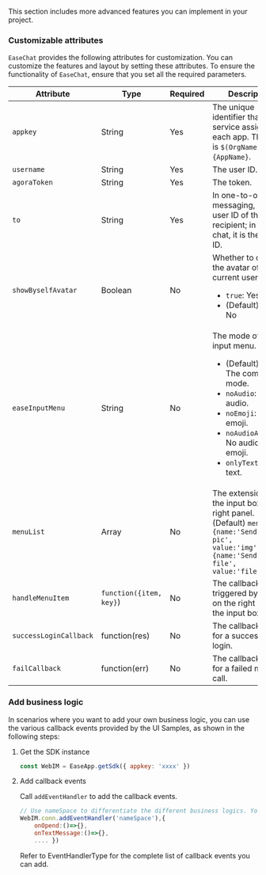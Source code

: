 <PlatformWrapper platform="web">

This section includes more advanced features you can implement in your project.

### Customizable attributes

`EaseChat` provides the following attributes for customization. You can customize the features and layout by setting these attributes. To ensure the functionality of `EaseChat`, ensure that you set all the required parameters.

| Attribute  |Type| Required | Description                                                 |
| ---------- | ------ | ------ | ------------------------------------- |
| `appkey`     |String| Yes  | The unique identifier that the <Vg k="CHAT"/> service assigns to each app. The rule is `$(OrgName)#{AppName}`. |
| `username`   |String| Yes  | The user ID.                                                     |
| `agoraToken` |String| Yes  | The <Vg k="COMPANY" /> token.      |
| `to`         |String| Yes  | In one-to-one messaging, it is the user ID of the recipient; in group chat, it is the group ID.|
| `showByselfAvatar`|Boolean| No  | Whether to display the avatar of the current user.<ul><li>`true`: Yes</li><li>(Default) `false`: No</li></ul>     |
| `easeInputMenu`|String| No | The mode of the input menu.<ul><li>(Default) `all`: The complete mode.</li><li>`noAudio`: No audio.</li><li>`noEmoji`: No emoji.</li><li>`noAudioAndEmoji`: No audio or emoji.</li><li>`onlyText`: Only text.</li></ul>
|`menuList`|Array| No  |The extensions of the input box on the right panel.<br/>(Default) `menuList`: `[ {name:'Send a pic', value:'img'},{name:'Send a file', value:'file'}]`  |
|`handleMenuItem`|`function({item, key}`) | No | The callback event triggered by clicking on the right panel of the input box.|
|`successLoginCallback`|function(res) | No | The callback event for a successful login. |
|`failCallback`| function(err)| No | The callback event for a failed method call.  |

### Add business logic

In scenarios where you want to add your own business logic, you can use the various callback events provided by the <Vg k="CHAT"/> UI Samples, as shown in the following steps:

1. Get the SDK instance

    ```javascript
    const WebIM = EaseApp.getSdk({ appkey: 'xxxx' })
    ```

2. Add callback events

   Call `addEventHandler` to add the callback events.

    ```javascript
    // Use nameSpace to differentiate the different business logics. You can add multiple callback events according to your needs.。
    WebIM.conn.addEventHandler('nameSpace'),{ 
        onOpend:()=>{},
        onTextMessage:()=>{}, 
        .... })
    ```

    Refer to <Link to="{{Global.CHAT_SDK_API_WEB}}/interfaces/Types.EventHandlerType.EventHandlerType.html">EventHandlerType</Link> for the complete list of callback events you can add.

</PlatformWrapper>